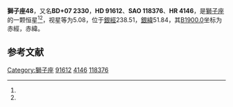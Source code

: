 {{Starbox begin
| name = 獅子座48
}}
{{Starbox observe
| epoch = [[J2000.0|J2000.0]]
| constell = [[獅子座|獅子座]]<ref name=SIMBAD>{{cite web
 | url=http://simbad.u-strasbg.fr/simbad/sim-id?Ident=HR+4146
 | title=Pulsating variable Star
 | publisher=Centre de Données astronomiques de Strasbourg
 | work=SIMBAD
 | accessdate=2012-07-13
 | archive-date=2019-08-24
 | archive-url=https://web.archive.org/web/20190824211332/http://simbad.u-strasbg.fr/simbad/sim-id?Ident=HR+4146
 | dead-url=no
 }}</ref><ref name=DATA>{{cite web
 | url=http://vizier.u-strasbg.fr/viz-bin/VizieR-5?-out.add=.&-source=5050&-corr=PK=HR&-out.max=9999&HR=4146
 | title=VizieR Detailed Page
 | accessdate=2012-07-13
 | archive-date=2016-03-05
 | archive-url=https://web.archive.org/web/20160305083006/http://vizier.u-strasbg.fr/viz-bin/VizieR-5?-out.add=.&-source=5050&-corr=PK=HR&-out.max=9999&HR=4146
 | dead-url=no
 }}</ref>
| 星官 = 
| ra = {{RA|10|34|48}}<ref name=SIMBAD /><ref name=DATA />
| dec = {{DEC|+6|57|13}}<ref name=SIMBAD /><ref name=DATA />
| appmag_v = 5.08<ref name=SIMBAD /><ref name=DATA />
}}
{{Starbox character
| class = G8.5IIIFe-1Ca-1<ref name=SIMBAD /><ref name=DATA />
| b-v = 0.94<ref name=SIMBAD /><ref name=DATA />
| u-b = 0.64<ref name=SIMBAD /><ref name=DATA />
| r-i = 0.48<ref name=SIMBAD /><ref name=DATA />
| variable = 
}}
{{Starbox astrometry
| radial_v = 0.64
| prop_mo_ra = 5
| parallax = 0.034
| p_error = 
}}
{{Starbox catalog
| names =BD+07 2330，[[SAO星表|SAO]] 118376，[[HD星表|HD]] 91612，[[HR星表|HR]] 4146}}
{{Starbox reference |Simbad=HR+4146}}
{{Starbox end}}

'''獅子座48'''，又名'''BD+07 2330'''，'''HD 91612'''、'''SAO 118376'''、'''HR 4146'''，是[[獅子座|獅子座]]的一颗恒星<ref name=SIMBAD /><ref name=DATA />，视星等为5.08，位于[[銀道座標系|銀經]]238.51，[[銀道座標系|銀緯]]51.84，其[[B1900.0|B1900.0]]坐标为赤經{{RA|10|29|35}}，赤緯{{DEC|+7|51.84|7}}。

== 参考文献 ==
{{reflist}}

{{star-stub}}

{{獅子座恒星}}
[[Category:獅子座|Category:獅子座]]
[[Category:HD和HDE天體|91612]]
[[Category:HR天體|4146]]
[[Category:SAO天體|118376]]